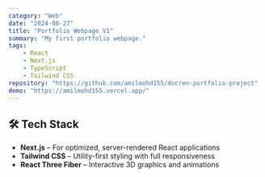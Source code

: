 ```yaml
---
category: "Web"
date: "2024-08-27"
title: "Portfolio Webpage V1"
summary: "My first portfolio webpage."
tags:
    - React
    - Next.js
    - TypeScript
    - Tailwind CSS
repository: "https://github.com/amilmohd155/docren-portfolio-project"
demo: "https://amilmohd155.vercel.app/"
---
```




## 🛠️ Tech Stack

- **Next.js** – For optimized, server-rendered React applications
- **Tailwind CSS** – Utility-first styling with full responsiveness
- **React Three Fiber** – Interactive 3D graphics and animations